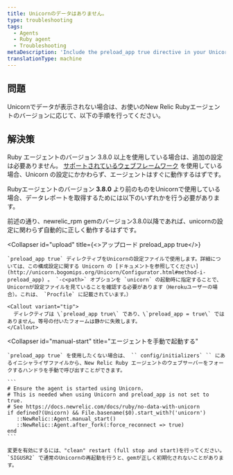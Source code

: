 ```yaml
---
title: Unicornのデータはありません。
type: troubleshooting
tags:
  - Agents
  - Ruby agent
  - Troubleshooting
metaDescription: 'Include the preload_app true directive in your Unicorn configuration for New Relic''s Ruby agent, and then do a clean stop and restart.'
translationType: machine
---
```


## 問題

Unicornでデータが表示されない場合は、お使いのNew Relic Rubyエージェントのバージョンに応じて、以下の手順を行ってください。

## 解決策

Ruby エージェントのバージョン 3.8.0 以上を使用している場合は、追加の設定は必要ありません。 [サポートされているウェブフレームワーク](/docs/ruby/supported-frameworks) を使用している場合、Unicorn の設定にかかわらず、エージェントはすぐに動作するはずです。

Rubyエージェントのバージョン **3.8.0** より前のものをUnicornで使用している場合、データレポートを取得するためには以下のいずれかを行う必要があります。

<CollapserGroup>
  <Collapser
    id="upgrade"
    title="newrelic_rpm 3.8.0以上にアップグレードしてください。"
  >
    前述の通り、newrelic_rpm gemのバージョン3.8.0以降であれば、unicornの設定に関わらず自動的に正しく動作するはずです。
  </Collapser>

  <Collapser
    id="upload"
    title={<>アップロード <InlineCode>preload_app true</InlineCode></>}
  >
    `preload_app true` ディレクティブをUnicornの設定ファイルで使用します。詳細については、この構成設定に関する Unicorn の [ドキュメントを参照してください](http://unicorn.bogomips.org/Unicorn/Configurator.html#method-i-preload_app) 。 `-c<path>` オプションを `unicorn` の起動時に指定することで、Unicornが設定ファイルを見ていることを確認する必要があります（Herokuユーザーの場合）。これは、 `Procfile` に記載されています。）

    <Callout variant="tip">
      ディレクティブは \`preload_app true\` であり、\`preload_app = true\` ではありません。等号の付いたフォームは静かに失敗します。
    </Callout>
  </Collapser>

  <Collapser
    id="manual-start"
    title="エージェントを手動で起動する"
  >
    `preload_app true` を使用したくない場合は、 `` config/initializers` `` にあるイニシャライザファイルから、New Relic Ruby エージェントのウェブサーバーをフォークするハンドラを手動で呼び出すことができます。

    ```
    # Ensure the agent is started using Unicorn.
    # This is needed when using Unicorn and preload_app is not set to true.
    # See https://docs.newrelic.com/docs/ruby/no-data-with-unicorn 
    if defined?(Unicorn) && File.basename($0).start_with?('unicorn') 
       ::NewRelic::Agent.manual_start() 
       ::NewRelic::Agent.after_fork(:force_reconnect => true) 
    end
    ```

    変更を有効にするには、"clean" restart (full stop and start)を行ってください。 `SIGUSR2` で通常のUnicornの再起動を行うと、gemが正しく初期化されないことがあります。
  </Collapser>
</CollapserGroup>